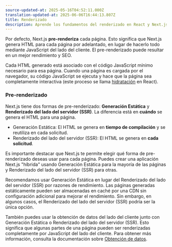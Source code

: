 ```yaml
---
source-updated-at: 2025-05-16T04:52:11.000Z
translation-updated-at: 2025-06-06T16:44:13.807Z
title: Renderizado
description: Aprende los fundamentos del renderizado en React y Next.js.
---
```


Por defecto, Next.js **pre-renderiza** cada página. Esto significa que Next.js genera HTML para cada página por adelantado, en lugar de hacerlo todo mediante JavaScript del lado del cliente. El pre-renderizado puede resultar en un mejor rendimiento y SEO.

Cada HTML generado está asociado con el código JavaScript mínimo necesario para esa página. Cuando una página es cargada por el navegador, su código JavaScript se ejecuta y hace que la página sea completamente interactiva (este proceso se llama [hidratación](https://react.dev/reference/react-dom/client/hydrateRoot) en React).

### Pre-renderizado

Next.js tiene dos formas de pre-renderizado: **Generación Estática** y **Renderizado del lado del servidor (SSR)**. La diferencia está en **cuándo** se genera el HTML para una página.

- Generación Estática: El HTML se genera en **tiempo de compilación** y se reutiliza en cada solicitud.
- Renderizado del lado del servidor (SSR): El HTML se genera en **cada solicitud**.

Es importante destacar que Next.js te permite elegir qué forma de pre-renderizado deseas usar para cada página. Puedes crear una aplicación Next.js "híbrida" usando Generación Estática para la mayoría de las páginas y Renderizado del lado del servidor (SSR) para otras.

Recomendamos usar Generación Estática en lugar del Renderizado del lado del servidor (SSR) por razones de rendimiento. Las páginas generadas estáticamente pueden ser almacenadas en caché por una CDN sin configuración adicional para mejorar el rendimiento. Sin embargo, en algunos casos, el Renderizado del lado del servidor (SSR) podría ser la única opción.

También puedes usar la obtención de datos del lado del cliente junto con Generación Estática o Renderizado del lado del servidor (SSR). Esto significa que algunas partes de una página pueden ser renderizadas completamente por JavaScript del lado del cliente. Para obtener más información, consulta la documentación sobre [Obtención de datos](/docs/pages/building-your-application/data-fetching/client-side).